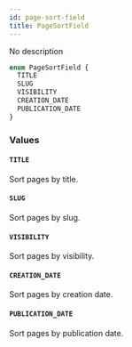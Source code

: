 ```yaml
---
id: page-sort-field
title: PageSortField
---
```


No description

```graphql
enum PageSortField {
  TITLE
  SLUG
  VISIBILITY
  CREATION_DATE
  PUBLICATION_DATE
}
```

### Values

#### `TITLE`

Sort pages by title.

#### `SLUG`

Sort pages by slug.

#### `VISIBILITY`

Sort pages by visibility.

#### `CREATION_DATE`

Sort pages by creation date.

#### `PUBLICATION_DATE`

Sort pages by publication date.
